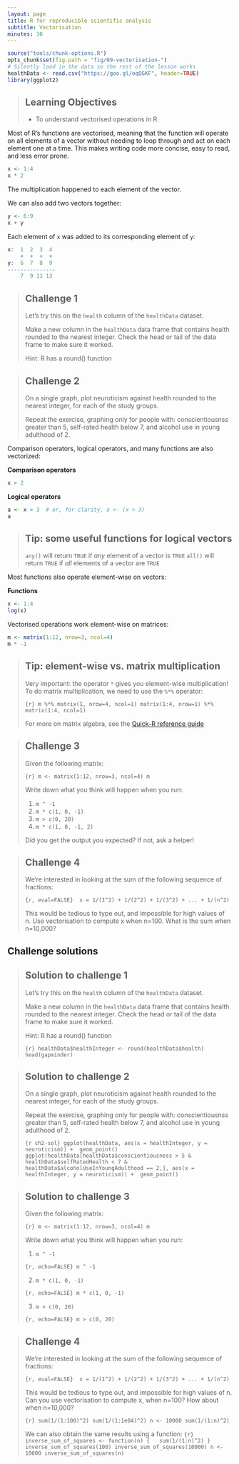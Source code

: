 ```yaml
---
layout: page
title: R for reproducible scientific analysis
subtitle: Vectorisation
minutes: 30
---
```


```r
source("tools/chunk-options.R")
opts_chunk$set(fig.path = "fig/09-vectorisation-")
# Silently load in the data so the rest of the lesson works
healthData <- read.csv("https://goo.gl/oqQGKF", header=TRUE)
library(ggplot2)
```

> ## Learning Objectives {.objectives}
>
> * To understand vectorised operations in R.
>

Most of R's functions are vectorised, meaning that the function will
operate on all elements of a vector without needing to loop through
and act on each element one at a time. This makes writing code more
concise, easy to read, and less error prone.


```r
x <- 1:4
x * 2
```

The multiplication happened to each element of the vector.

We can also add two vectors together:

```r
y <- 6:9
x + y
```

Each element of `x` was added to its corresponding element of `y`:

```r
x:  1  2  3  4
    +  +  +  +
y:  6  7  8  9
---------------
    7  9 11 13
```


> ## Challenge 1 {.challenge}
>
> Let's try this on the `health` column of the `healthData` dataset.
>
> Make a new column in the `healthData` data frame that
> contains health rounded to the nearest integer.
> Check the head or tail of the data frame to make sure
> it worked.
>
> Hint: R has a round() function
>

> ## Challenge 2 {.challenge}
>
> On a single graph, plot neuroticism against health rounded to the nearest integer, 
> for each of the study groups.
>
> Repeat the exercise, graphing only for people with: conscientiousnss greater than 5, 
> self-rated health below 7, and alcohol use in young adulthood of 2.
>

Comparison operators, logical operators, and many functions are also
vectorized:


**Comparison operators**

```r
x > 2
```

**Logical operators** 
```r
a <- x > 3  # or, for clarity, a <- (x > 3)
a
```

> ## Tip: some useful functions for logical vectors {.callout}
>
> `any()` will return `TRUE` if *any* element of a vector is `TRUE`
> `all()` will return `TRUE` if *all* elements of a vector are `TRUE`
>

Most functions also operate element-wise on vectors:

**Functions**
```r
x <- 1:4
log(x)
```

Vectorised operations work element-wise on matrices:

```r
m <- matrix(1:12, nrow=3, ncol=4)
m * -1  
```
 

> ## Tip: element-wise vs. matrix multiplication {.callout}
>
> Very important: the operator `*` gives you element-wise multiplication!
> To do matrix multiplication, we need to use the `%*%` operator:
> 
> ```{r}
> m %*% matrix(1, nrow=4, ncol=1)
> matrix(1:4, nrow=1) %*% matrix(1:4, ncol=1)
> ```
>
> For more on matrix algebra, see the [Quick-R reference
> guide](http://www.statmethods.net/advstats/matrix.html)

> ## Challenge 3 {.challenge}
>
> Given the following matrix:
>
> ```{r}
> m <- matrix(1:12, nrow=3, ncol=4)
> m
> ```
>
> Write down what you think will happen when you run:
>
> 1. `m ^ -1`
> 2. `m * c(1, 0, -1)`
> 3. `m > c(0, 20)`
> 4. `m * c(1, 0, -1, 2)`
>
> Did you get the output you expected? If not, ask a helper!
>

> ## Challenge 4 {.challenge}
>
> We're interested in looking at the sum of the
> following sequence of fractions:
>
> ```{r, eval=FALSE}
>  x = 1/(1^2) + 1/(2^2) + 1/(3^2) + ... + 1/(n^2)
> ```
>
> This would be tedious to type out, and impossible for high values of
> n.  Use vectorisation to compute x when n=100. What is the sum when
> n=10,000?


## Challenge solutions

> ## Solution to challenge 1 {.challenge}
>
> Let's try this on the `health` column of the `healthData` dataset.
>
> Make a new column in the `healthData` data frame that
> contains health rounded to the nearest integer.
> Check the head or tail of the data frame to make sure
> it worked.
>
> Hint: R has a round() function
>
> ```{r}
> healthData$healthInteger <- round(healthData$health)
> head(gapminder)
> ```
>

> ## Solution to challenge 2 {.challenge}
>
>
> On a single graph, plot neuroticism against health rounded to the nearest integer, 
> for each of the study groups.
>
> Repeat the exercise, graphing only for people with: conscientiousnss greater than 5, 
> self-rated health below 7, and alcohol use in young adulthood of 2.
>
>
> ```{r ch2-sol}
 ggplot(healthData, aes(x = healthInteger, y = neuroticism)) + 
  geom_point()
 ggplot(healthData[healthData$conscientiousness > 5 & healthData$selfRatedHealth < 7 & healthData$alcoholUseInYoungAdulthood == 2,],
        aes(x = healthInteger, y = neuroticism)) + 
   geom_point()
> ```
>

> ## Solution to challenge 3 {.challenge}
>
> Given the following matrix:
>
> ```{r}
> m <- matrix(1:12, nrow=3, ncol=4)
> m
> ```
>
>
> Write down what you think will happen when you run:
>
> 1. `m ^ -1`
>
> ```{r, echo=FALSE}
> m ^ -1
> ```
>
> 2. `m * c(1, 0, -1)`
>
> ```{r, echo=FALSE}
> m * c(1, 0, -1)
> ```
>
> 3. `m > c(0, 20)`
>
> ```{r, echo=FALSE}
> m > c(0, 20)
> ```
>

> ##  Challenge 4 {.challenge}
>
> We're interested in looking at the sum of the
> following sequence of fractions:
>
> ```{r, eval=FALSE}
>  x = 1/(1^2) + 1/(2^2) + 1/(3^2) + ... + 1/(n^2)
> ```
>
> This would be tedious to type out, and impossible for
> high values of n.
> Can you use vectorisation to compute x, when n=100?
> How about when n=10,000?
>
> ```{r}
> sum(1/(1:100)^2)
> sum(1/(1:1e04)^2)
> n <- 10000
> sum(1/(1:n)^2)
> ```
> 
> We can also obtain the same results using a function:
> ```{r}
> inverse_sum_of_squares <- function(n) {
>   sum(1/(1:n)^2)
> }
> inverse_sum_of_squares(100)
> inverse_sum_of_squares(10000)
> n <- 10000
> inverse_sum_of_squares(n)
> ```
>

